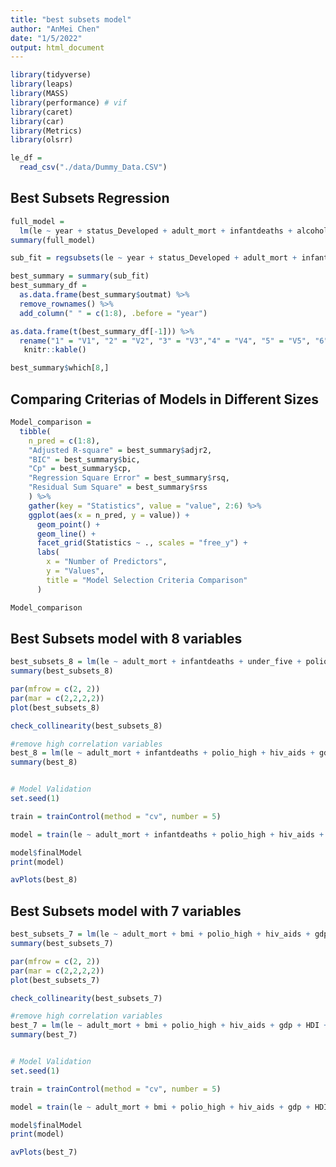 ```yaml
---
title: "best subsets model"
author: "AnMei Chen"
date: "1/5/2022"
output: html_document
---
```


```r
library(tidyverse)
library(leaps)
library(MASS)
library(performance) # vif
library(caret)
library(car)
library(Metrics)
library(olsrr)
```


```r
le_df = 
  read_csv("./data/Dummy_Data.CSV") 
```

## Best Subsets Regression
```r
full_model = 
  lm(le ~ year + status_Developed + adult_mort + infantdeaths + alcohol + percent_exp + hepatitis_b_high + hepatitis_b_low + measles + bmi + under_five + polio_high + polio_low + total_exp + diphtheria_high + diphtheria_low + hiv_aids + gdp + population + thin_1_19 + thin_5_9 + HDI + schooling, data = le_df)
summary(full_model)

sub_fit = regsubsets(le ~ year + status_Developed + adult_mort + infantdeaths + alcohol + percent_exp + hepatitis_b_high + hepatitis_b_low + measles + bmi + under_five + polio_high + polio_low + total_exp + diphtheria_high + diphtheria_low + hiv_aids + gdp + population + thin_1_19 + thin_5_9 + HDI + schooling, data = le_df)

best_summary = summary(sub_fit)
best_summary_df = 
  as.data.frame(best_summary$outmat) %>% 
  remove_rownames() %>% 
  add_column(" " = c(1:8), .before = "year")

as.data.frame(t(best_summary_df[-1])) %>% 
  rename("1" = "V1", "2" = "V2", "3" = "V3","4" = "V4", "5" = "V5", "6" = "V6","7" = "V7", "8" = "V8") %>% 
   knitr::kable()

best_summary$which[8,]
```

## Comparing Criterias of Models in Different Sizes

```r
Model_comparison =
  tibble(
	n_pred = c(1:8),
	"Adjusted R-square" = best_summary$adjr2,
	"BIC" = best_summary$bic,
	"Cp" = best_summary$cp,
	"Regression Square Error" = best_summary$rsq,
	"Residual Sum Square" = best_summary$rss
	) %>%
	gather(key = "Statistics", value = "value", 2:6) %>%
	ggplot(aes(x = n_pred, y = value)) +
	  geom_point() +
	  geom_line() +
	  facet_grid(Statistics ~ ., scales = "free_y") +
	  labs(
	  	x = "Number of Predictors",
	  	y = "Values",
	  	title = "Model Selection Criteria Comparison"
	  )

Model_comparison
```


## Best Subsets model with 8 variables

```r
best_subsets_8 = lm(le ~ adult_mort + infantdeaths + under_five + polio_high + hiv_aids + gdp + HDI + schooling, data = le_df)
summary(best_subsets_8)

par(mfrow = c(2, 2))
par(mar = c(2,2,2,2))
plot(best_subsets_8)

check_collinearity(best_subsets_8)

#remove high correlation variables
best_8 = lm(le ~ adult_mort + infantdeaths + polio_high + hiv_aids + gdp + HDI + schooling, data = le_df)
summary(best_8)


# Model Validation
set.seed(1)

train = trainControl(method = "cv", number = 5)

model = train(le ~ adult_mort + infantdeaths + polio_high + hiv_aids + gdp + HDI + schooling, data = le_df, trControl = train, method = 'lm', na.action = na.pass)

model$finalModel
print(model)
```


```r
avPlots(best_8)
```

## Best Subsets model with 7 variables

```r
best_subsets_7 = lm(le ~ adult_mort + bmi + polio_high + hiv_aids + gdp + HDI + schooling, data = le_df)
summary(best_subsets_7)

par(mfrow = c(2, 2))
par(mar = c(2,2,2,2))
plot(best_subsets_7)

check_collinearity(best_subsets_7)

#remove high correlation variables
best_7 = lm(le ~ adult_mort + bmi + polio_high + hiv_aids + gdp + HDI + schooling, data = le_df)
summary(best_7)


# Model Validation
set.seed(1)

train = trainControl(method = "cv", number = 5)

model = train(le ~ adult_mort + bmi + polio_high + hiv_aids + gdp + HDI + schooling, data = le_df, trControl = train, method = 'lm', na.action = na.pass)

model$finalModel
print(model)
```

```r
avPlots(best_7)
```
